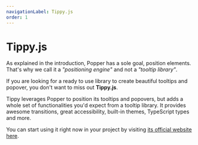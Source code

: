```yaml
---
navigationLabel: Tippy.js
order: 1
---
```


# Tippy.js

As explained in the introduction, Popper has a sole goal, position elements.
That's why we call it a _"positioning engine"_ and not a _"tooltip library"_.

If you are looking for a ready to use library to create beautiful tooltips and
popover, you don't want to miss out **Tippy.js**.

Tippy leverages Popper to position its tooltips and popovers, but adds a whole
set of functionalities you'd expect from a tooltip library. It provides awesome
transitions, great accessibility, built-in themes, TypeScript types and more.

You can start using it right now in your project by visiting
[its official website here](https://atomiks.github.io/tippyjs/).

<x-ad />
